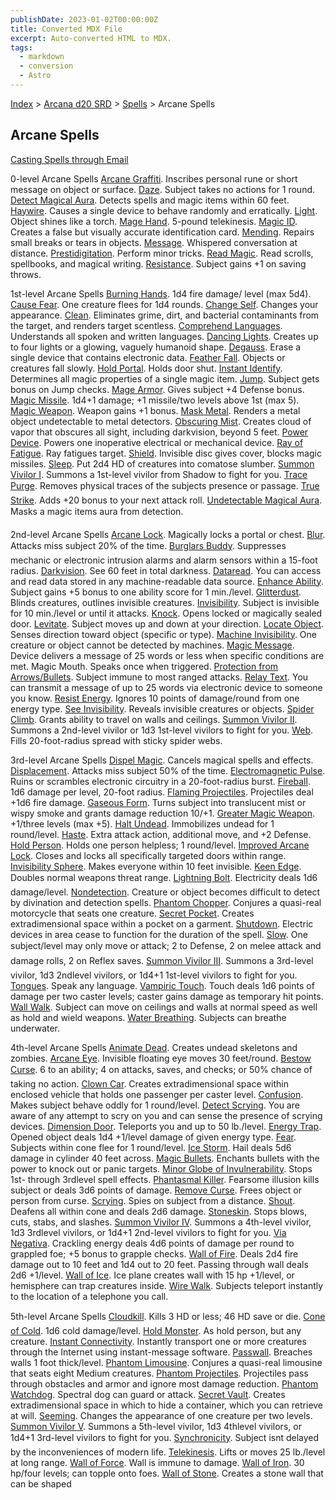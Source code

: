 ```yaml
---
publishDate: 2023-01-02T00:00:00Z
title: Converted MDX File
excerpt: Auto-converted HTML to MDX.
tags:
  - markdown
  - conversion
  - Astro
---
```


[Index](-index) > [Arcana d20 SRD](arcana-d20-srd-index) > [Spells](arcana-d20-srd-spells-index) > Arcane Spells

## Arcane Spells

[Casting Spells through Email](arcana-d20-srd-spells-casting-spells-through-email)

0-level Arcane Spells
[Arcane Graffiti](arcana-d20-srd-spells-arcane-graffiti). Inscribes personal rune or short message on object or surface.
[Daze](modern-d20-srd-fx-daze). Subject takes no actions for 1 round.
[Detect Magical Aura](modern-d20-srd-fx-detect-magical-aura). Detects spells and magic items within 60 feet.
[Haywire](arcana-d20-srd-spells-haywire). Causes a single device to behave randomly and erratically.
[Light](modern-d20-srd-fx-light). Object shines like a torch.
[Mage Hand](modern-d20-srd-fx-mage-hand). 5-pound telekinesis.
[Magic ID](arcana-d20-srd-spells-magic-id). Creates a false but visually accurate identification card.
[Mending](arcana-d20-srd-spells-mending). Repairs small breaks or tears in objects.
[Message](modern-d20-srd-fx-message). Whispered conversation at distance.
[Prestidigitation](modern-d20-srd-fx-prestidigitation). Perform minor tricks.
[Read Magic](modern-d20-srd-fx-read-magic). Read scrolls, spellbooks, and magical writing.
[Resistance](modern-d20-srd-fx-resistance). Subject gains +1 on saving throws.

1st-level Arcane Spells
[Burning Hands](modern-d20-srd-fx-burning-hands). 1d4 fire damage/ level (max 5d4).
[Cause Fear](modern-d20-srd-fx-cause-fear). One creature flees for 1d4 rounds.
[Change Self](modern-d20-srd-fx-change-self). Changes your appearance.
[Clean](arcana-d20-srd-spells-clean). Eliminates grime, dirt, and bacterial contaminants from the target, and renders target scentless.
[Comprehend Languages](modern-d20-srd-fx-comprehend-languages). Understands all spoken and written languages.
[Dancing Lights](arcana-d20-srd-spells-dancing-lights). Creates up to four lights or a glowing, vaguely humanoid shape.
[Degauss](arcana-d20-srd-spells-degauss). Erase a single device that contains electronic data.
[Feather Fall](modern-d20-srd-fx-feather-fall). Objects or creatures fall slowly.
[Hold Portal](modern-d20-srd-fx-hold-portal). Holds door shut.
[Instant Identify](arcana-d20-srd-spells-instant-identify). Determines all magic properties of a single magic item.
[Jump](modern-d20-srd-fx-jump). Subject gets bonus on Jump checks.
[Mage Armor](modern-d20-srd-fx-mage-armor). Gives subject +4 Defense bonus.
[Magic Missile](modern-d20-srd-fx-magic-missile). 1d4+1 damage; +1 missile/two levels above 1st (max 5).
[Magic Weapon](modern-d20-srd-fx-magic-weapon). Weapon gains +1 bonus.
[Mask Metal](arcana-d20-srd-spells-mask-metal). Renders a metal object undetectable to metal detectors.
[Obscuring Mist](arcana-d20-srd-spells-obscuring-mist). Creates cloud of vapor that obscures all sight, including darkvision, beyond 5 feet.
[Power Device](modern-d20-srd-fx-power-device). Powers one inoperative electrical or mechanical device.
[Ray of Fatigue](modern-d20-srd-fx-ray-of-fatigue). Ray fatigues target.
[Shield](arcana-d20-srd-spells-shield-other). Invisible disc gives cover, blocks magic missiles.
[Sleep](modern-d20-srd-fx-sleep). Put 2d4 HD of creatures into comatose slumber.
[Summon Vivilor I](arcana-d20-srd-spells-summon-vivilor-i). Summons a 1st-level vivilor from Shadow to fight for you.
[Trace Purge](arcana-d20-srd-spells-trace-purge). Removes physical traces of the subjects presence or passage.
[True Strike](modern-d20-srd-fx-true-strike). Adds +20 bonus to your next attack roll.
[Undetectable Magical
Aura](arcana-d20-srd-spells-undetectable-magical-aura). Masks a magic items aura from detection.

2nd-level Arcane Spells
[Arcane Lock](modern-d20-srd-fx-arcane-lock). Magically locks a portal or chest.
[Blur](modern-d20-srd-fx-blur). Attacks miss subject 20% of the time.
[Burglars Buddy](arcana-d20-srd-spells-burglars-buddy). Suppresses mechanic or electronic intrusion alarms and alarm sensors within a 15-foot radius.
[Darkvision](modern-d20-srd-fx-darkvision). See 60 feet in total darkness.
[Dataread](arcana-d20-srd-spells-dataread). You can access and read data stored in any machine-readable data source.
[Enhance Ability](modern-d20-srd-fx-enhance-ability). Subject gains +5 bonus to one ability score for 1 min./level.
[Glitterdust](modern-d20-srd-fx-glitterdust). Blinds creatures, outlines invisible creatures.
[Invisibility](modern-d20-srd-fx-invisibility). Subject is invisible for 10 min./level or until it attacks.
[Knock](modern-d20-srd-fx-knock). Opens locked or magically sealed door.
[Levitate](modern-d20-srd-fx-levitate). Subject moves up and down at your direction.
[Locate Object](modern-d20-srd-fx-locate-object). Senses direction toward object (specific or type).
[Machine Invisibility](arcana-d20-srd-spells-machine-invisibility). One creature or object cannot be detected by machines.
[Magic Message](arcana-d20-srd-spells-magic-message). Device delivers a message of 25 words or less when specific conditions are met.
Magic Mouth. Speaks once when triggered.
[Protection from
Arrows/Bullets](modern-d20-srd-fx-protection-from-arrows-bullets). Subject immune to most ranged attacks.
[Relay Text](arcana-d20-srd-spells-relay-text). You can transmit a message of up to 25 words via electronic device to someone you know.
[Resist Energy](modern-d20-srd-fx-resist-energy). Ignores 10 points of damage/round from one energy type.
[See Invisibility](modern-d20-srd-fx-see-invisibility). Reveals invisible creatures or objects.
[Spider Climb](modern-d20-srd-fx-spider-climb). Grants ability to travel on walls and ceilings.
[Summon Vivilor II](arcana-d20-srd-spells-summon-vivilor-ii). Summons a 2nd-level vivilor or 1d3 1st-level vivilors to fight for you.
[Web](modern-d20-srd-fx-web). Fills 20-foot-radius spread with sticky spider webs.

3rd-level Arcane Spells
[Dispel Magic](modern-d20-srd-fx-dispel-magic). Cancels magical spells and effects.
[Displacement](modern-d20-srd-fx-displacement). Attacks miss subject 50% of the time.
[Electromagnetic
Pulse](arcana-d20-srd-spells-electromagnetic-pulse). Ruins or scrambles electronic circuitry in a 20-foot-radius burst.
[Fireball](modern-d20-srd-fx-fireball). 1d6 damage per level, 20-foot radius.
[Flaming Projectiles](modern-d20-srd-fx-flaming-projectiles). Projectiles deal +1d6 fire damage.
[Gaseous Form](arcana-d20-srd-spells-gaseous-form). Turns subject into translucent mist or wispy smoke and grants damage reduction 10/+1.
[Greater Magic Weapon](modern-d20-srd-fx-greater-magic-weapon). +1/three levels (max +5).
[Halt Undead](modern-d20-srd-fx-halt-undead). Immobilizes undead for 1 round/level.
[Haste](modern-d20-srd-fx-haste). Extra attack action, additional move, and +2 Defense.
[Hold Person](modern-d20-srd-fx-hold-person). Holds one person helpless; 1 round/level.
[Improved Arcane Lock](arcana-d20-srd-spells-improved-arcane-lock). Closes and locks all specifically targeted doors within range.
[Invisibility Sphere](modern-d20-srd-fx-invisibility-sphere). Makes everyone within 10 feet invisible.
[Keen Edge](modern-d20-srd-fx-keen-edge). Doubles normal weapons threat range.
[Lightning Bolt](modern-d20-srd-fx-lightning-bolt). Electricity deals 1d6 damage/level.
[Nondetection](arcana-d20-srd-spells-nondetection). Creature or object becomes difficult to detect by divination and detection spells.
[Phantom Chopper](arcana-d20-srd-spells-phantom-chopper). Conjures a quasi-real motorcycle that seats one creature.
[Secret Pocket](arcana-d20-srd-spells-secret-pocket). Creates extradimensional space within a pocket on a garment.
[Shutdown](arcana-d20-srd-spells-shutdown). Electric devices in area cease to function for the duration of the spell.
[Slow](modern-d20-srd-fx-slow). One subject/level may only move or attack; 2 to Defense, 2 on melee attack and damage rolls, 2 on Reflex saves.
[Summon Vivilor III](arcana-d20-srd-spells-summon-vivilor-iii). Summons a 3rd-level vivilor, 1d3 2ndlevel vivilors, or 1d4+1 1st-level vivilors to fight for you.
[Tongues](modern-d20-srd-fx-tongues). Speak any language.
[Vampiric Touch](arcana-d20-srd-spells-vampiric-touch). Touch deals 1d6 points of damage per two caster levels; caster gains damage as temporary hit points.
[Wall Walk](arcana-d20-srd-spells-wall-walk). Subject can move on ceilings and walls at normal speed as well as hold and wield weapons.
[Water Breathing](modern-d20-srd-fx-water-breathing). Subjects can breathe underwater.

4th-level Arcane Spells
[Animate Dead](modern-d20-srd-fx-animate-dead). Creates undead skeletons and zombies.
[Arcane Eye](modern-d20-srd-fx-arcane-eye). Invisible floating eye moves 30 feet/round.
[Bestow Curse](modern-d20-srd-fx-bestow-curse). 6 to an ability; 4 on attacks, saves, and checks; or 50% chance of taking no action.
[Clown Car](arcana-d20-srd-spells-clown-car). Creates extradimensional space within enclosed vehicle that holds one passenger per caster level.
[Confusion](modern-d20-srd-fx-confusion). Makes subject behave oddly for 1 round/level.
[Detect Scrying](arcana-d20-srd-spells-detect-scrying). You are aware of any attempt to scry on you and can sense the presence of scrying devices.
[Dimension Door](modern-d20-srd-fx-dimension-door). Teleports you and up to 50 lb./level.
[Energy Trap](modern-d20-srd-fx-energy-trap). Opened object deals 1d4 +1/level damage of given energy type.
[Fear](modern-d20-srd-fx-fear). Subjects within cone flee for 1 round/level.
[Ice Storm](modern-d20-srd-fx-ice-storm). Hail deals 5d6 damage in cylinder 40 feet across.
[Magic Bullets](arcana-d20-srd-spells-magic-bullets). Enchants bullets with the power to knock out or panic targets.
[Minor Globe of
Invulnerability](modern-d20-srd-fx-minor-globe-of-invulnerability). Stops 1st- through 3rdlevel spell effects.
[Phantasmal Killer](arcana-d20-srd-spells-phantasmal-killer). Fearsome illusion kills subject or deals 3d6 points of damage.
[Remove Curse](modern-d20-srd-fx-remove-curse). Frees object or person from curse.
[Scrying](arcana-d20-srd-spells-scrying). Spies on subject from a distance.
[Shout](modern-d20-srd-fx-shout). Deafens all within cone and deals 2d6 damage.
[Stoneskin](modern-d20-srd-fx-stoneskin). Stops blows, cuts, stabs, and slashes.
[Summon Vivilor IV](arcana-d20-srd-spells-summon-vivilor-iv). Summons a 4th-level vivilor, 1d3 3rdlevel vivilors, or 1d4+1 2nd-level vivilors to fight for you.
[Via Negativa](arcana-d20-srd-spells-via-negativa). Crackling energy deals 4d6 points of damage per round to grappled foe; +5 bonus to grapple checks.
[Wall of Fire](modern-d20-srd-fx-wall-of-fire). Deals 2d4 fire damage out to 10 feet and 1d4 out to 20 feet. Passing through wall deals 2d6 +1/level.
[Wall of Ice](modern-d20-srd-fx-wall-of-ice). Ice plane creates wall with 15 hp +1/level, or hemisphere can trap creatures inside.
[Wire Walk](arcana-d20-srd-spells-wire-walk). Subjects teleport instantly to the location of a telephone you call.

5th-level Arcane Spells
[Cloudkill](modern-d20-srd-fx-cloudkill). Kills 3 HD or less; 46 HD save or die.
[Cone of Cold](modern-d20-srd-fx-cone-of-cold). 1d6 cold damage/level.
[Hold Monster](modern-d20-srd-fx-hold-monster). As hold person, but any creature.
[Instant Connectivity](arcana-d20-srd-spells-instant-connectivity). Instantly transport one or more creatures through the Internet using instant-message software.
[Passwall](modern-d20-srd-fx-passwall). Breaches walls 1 foot thick/level.
[Phantom Limousine](arcana-d20-srd-spells-phantom-limousine). Conjures a quasi-real limousine that seats eight Medium creatures.
[Phantom Projectiles](arcana-d20-srd-spells-phantom-projectiles). Projectiles pass through obstacles and armor and ignore most damage reduction.
[Phantom Watchdog](modern-d20-srd-fx-phantom-watchdog). Spectral dog can guard or attack.
[Secret Vault](arcana-d20-srd-spells-secret-vault). Creates extradimensional space in which to hide a container, which you can retrieve at will.
[Seeming](arcana-d20-srd-spells-seeming). Changes the appearance of one creature per two levels.
[Summon Vivilor V](arcana-d20-srd-spells-summon-vivilor-v). Summons a 5th-level vivilor, 1d3 4thlevel vivilors, or 1d4+1 3rd-level vivilors to fight for you.
[Synchronicity](arcana-d20-srd-spells-synchonicity). Subject isnt delayed by the inconveniences of modern life.
[Telekinesis](modern-d20-srd-fx-telekinesis). Lifts or moves 25 lb./level at long range.
[Wall of Force](modern-d20-srd-fx-wall-of-force). Wall is immune to damage.
[Wall of Iron](modern-d20-srd-fx-wall-of-iron). 30 hp/four levels; can topple onto foes.
[Wall of Stone](modern-d20-srd-fx-wall-of-stone). Creates a stone wall that can be shaped
